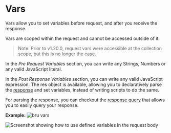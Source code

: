 # Vars

Vars allow you to set variables before request, and after you receive the response.

Vars are scoped within the request and cannot be accessed outside of it.

> Note: Prior to v1.20.0, request vars were accessible at the collection scope, but this is no longer the case.

In the *Pre Request Variables* section, you can write any Strings, Numbers or any valid JavaScript literal.

In the *Post Response Variables* section, you can write any valid JavaScript expression. The res object is available, allowing you to declaratively parse the [response](./javascript-reference.html#response) and set variables, instead of writing scripts to do the same.

For parsing the response, you can checkout the [response query](./response-object) that allows you to easily query your response.

**Example:**
![bru vars](/screenshots/vars.webp)

![Screenshot showing how to use defined variables in the request body](/screenshots/set-vars.webp)
